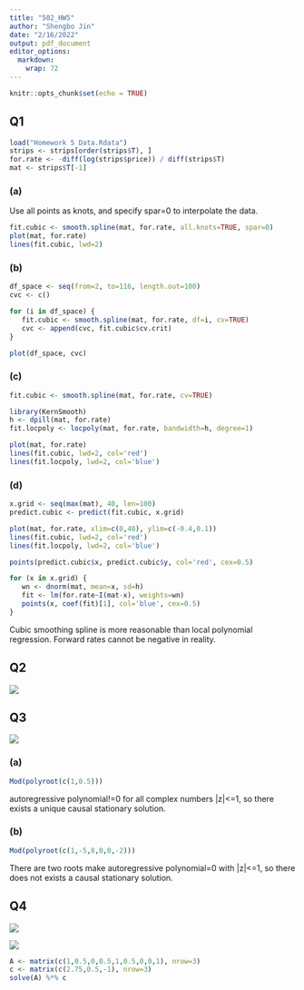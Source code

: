 ---
title: "502_HW5"
author: "Shengbo Jin"
date: "2/16/2022"
output: pdf_document
editor_options: 
  markdown: 
    wrap: 72
---

```{r setup, include=FALSE}
knitr::opts_chunk$set(echo = TRUE)
```

## Q1

```{r}
load("Homework 5 Data.Rdata")
strips <- strips[order(strips$T), ]
for.rate <- -diff(log(strips$price)) / diff(strips$T)
mat <- strips$T[-1]
```

### (a)

Use all points as knots, and specify spar=0 to interpolate the data.

```{r}
fit.cubic <- smooth.spline(mat, for.rate, all.knots=TRUE, spar=0)
plot(mat, for.rate)
lines(fit.cubic, lwd=2)
```

### (b)

```{r}
df_space <- seq(from=2, to=116, length.out=100)
cvc <- c()

for (i in df_space) {
   fit.cubic <- smooth.spline(mat, for.rate, df=i, cv=TRUE)
   cvc <- append(cvc, fit.cubic$cv.crit)
}

plot(df_space, cvc)
```

### (c)

```{r}
fit.cubic <- smooth.spline(mat, for.rate, cv=TRUE)

library(KernSmooth)
h <- dpill(mat, for.rate)
fit.locpoly <- locpoly(mat, for.rate, bandwidth=h, degree=1)

plot(mat, for.rate)
lines(fit.cubic, lwd=2, col='red')
lines(fit.locpoly, lwd=2, col='blue')
```

### (d)

```{r}
x.grid <- seq(max(mat), 40, len=100)
predict.cubic <- predict(fit.cubic, x.grid)

plot(mat, for.rate, xlim=c(0,40), ylim=c(-0.4,0.1))
lines(fit.cubic, lwd=2, col='red')
lines(fit.locpoly, lwd=2, col='blue')

points(predict.cubic$x, predict.cubic$y, col='red', cex=0.5)

for (x in x.grid) {
   wn <- dnorm(mat, mean=x, sd=h)
   fit <- lm(for.rate~I(mat-x), weights=wn)
   points(x, coef(fit)[1], col='blue', cex=0.5)
}
```

Cubic smoothing spline is more reasonable than local polynomial regression. Forward rates cannot be negative in reality.

## Q2

![](images/1.png)

## Q3

![](images/2.png)

### (a)

```{r}
Mod(polyroot(c(1,0.5)))

```

autoregressive polynomial!=0 for all complex numbers \|z\|\<=1, so there
exists a unique causal stationary solution.

### (b)

```{r}
Mod(polyroot(c(1,-5,8,0,0,-2)))
```

There are two roots make autoregressive polynomial=0 with \|z\|\<=1, so
there does not exists a causal stationary solution.

## Q4

![](images/3.png)

![](images/4.png)

```{r}
A <- matrix(c(1,0.5,0,0.5,1,0.5,0,0,1), nrow=3)
c <- matrix(c(2.75,0.5,-1), nrow=3)
solve(A) %*% c
```
